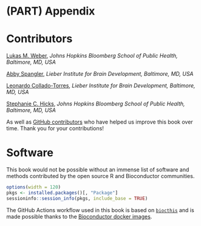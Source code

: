 # (PART) Appendix {-}

# Contributors

[Lukas M. Weber](https://lmweber.org/), *Johns Hopkins Bloomberg School of Public Health, Baltimore, MD, USA*

[Abby Spangler](https://twitter.com/abspangler), *Lieber Institute for Brain Development, Baltimore, MD, USA*

[Leonardo Collado-Torres](https://twitter.com/lcolladotor), *Lieber Institute for Brain Development, Baltimore, MD, USA*

[Stephanie C. Hicks](https://www.stephaniehicks.com/), *Johns Hopkins Bloomberg School of Public Health, Baltimore, MD, USA*

As well as [GitHub contributors](https://github.com/lmweber/OSTA-book/graphs/contributors) who have helped us improve this book over time. Thank you for your contributions!

# Software

This book would not be possible without an immense list of software and methods contributed by the open source R and Bioconductor communities. 

```r
options(width = 120)
pkgs <- installed.packages()[, "Package"]
sessioninfo::session_info(pkgs, include_base = TRUE)
```

The GitHub Actions workflow used in this book is based on [`biocthis`](https://bioconductor.org/packages/biocthis) and is made possible thanks to the [Bioconductor docker images](http://bioconductor.org/help/docker/).